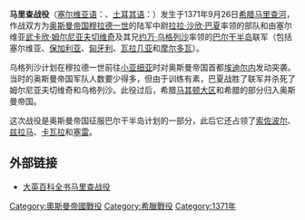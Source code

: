 {{Infobox Military Conflict
|conflict=马里查战役
|image=
|date=1371年9月26日
|place=[[希腊|希腊]][[马里查河|马里查河]] 
|result=奥斯曼帝国胜
| combatant1        = {{flag|Serbian Empire}}
| combatant2        = {{flagicon image|Ottoman red flag.svg}} [[鄂圖曼帝國|鄂圖曼帝國]]
|commander1=[[武卡欣·姆尔尼亚夫切维奇|武卡欣·姆尔尼亚夫切维奇]]<br/>[[约万·乌格列沙|约万·乌格列沙]]
|commander2=拉拉·沙欣·巴夏
| strength1         = 50,000<ref name="boskovic"/>–70,000人<ref name = "boskovic">{{cite book| last = Boskovic| first = Vladislav| title = King Vukasin and the disastrous Battle of Marica| url = https://books.google.com/books?id=oTdPlvMRYeUC&pg=PA11 | year = 2009| publisher = GRIN Verlag| isbn = 978-3-640-49264-0| page = 11 }}</ref><ref name = "newbritannica">{{cite book| title = The New Encyclopædia Britannica: Micropaedia| url = https://archive.org/details/newencyclopaedia07ency| url-access = registration| year = 1993| publisher = Encyclopædia Britannica| isbn = 978-0-85229-571-7| page = [https://archive.org/details/newencyclopaedia07ency/page/855 855] }}</ref><ref name = "grumeza">{{cite book| last = Grumeza| first = Ion| title = The Roots of Balkanization: Eastern Europe C.E. 500-1500| url = https://books.google.com/books?id=QKhuxLdnYhMC&pg=PA93 | year = 2010| publisher = University Press of America| isbn = 978-0-7618-5134-9| page = 93 }}</ref><ref name="devos">DeVos, Julius Emil. ''Fifteen hundred years of Europe''. O'Donnell Press, 1924, page 110.</ref><ref name="otto">Kaemmel, Otto. ''Spamer's Illustrierte Weltgeschichte: mit besonderer Berücksichtigung der Kulturgeschichte'', O. Spamer, 1902, page 740 {{in lang|de}}</ref>
| strength2         = 800<ref name="boskovic"/><ref name = "veiter">{{cite book|last= (missing name)|first= (missing first name)|chapter= (missing essay title)|editor-last = Veiter| editor-first = Theodor| title = Volkstum zwischen Moldau, Etsch und Donau: Festschrift für Franz Hieronymus Riedl: Dargeboten zum 65. Lebensjahr| chapter-url = https://books.google.com/books?id=MlMeAAAAMAAJ&pg=PA294 | year = 1971| publisher = W. Braumüller| isbn = 978-3-7003-0007-6| page = 294 }}</ref>-4,000人<ref>Michael Palairet, Macedonia: A Voyage through History (Vol. 1, From Ancient Times to the Ottoman Invasions), Cambridge Scholars Publishing, 2016, {{ISBN|1443888435}}, p. 355.</ref>
| casualties1       = 傷亡慘重<ref>Rossos, Andrew, ''Macedonia and the Macedonians''. Hoover Institution Press Publications, 2008. p. 40.</ref><br />數千人溺死<ref name="gustav">Hertzberg, Gustav Friedrich. ''Geschichte Griechenlands: Th. Vom lateinischen Kreuzzuge bis zur Vollendung der osmanischen Eroberung (1204-1740)''. F.A. Perthes, 1877, page 323 {{in lang|de}}</ref>
| casualties2       = 未知
}}
{{Campaignbox 塞爾維亞－鄂圖曼戰爭 (中世紀)}}

'''马里查战役'''（[[塞尔维亚语|塞尔维亚语]]：'''{{lang|sr|Маричка битка}}'''、[[土耳其语|土耳其语]]：'''{{lang|tr|Sırpsındığı Savaşı}}'''）发生于1371年9月26日[[希腊|希腊]][[马里查河|马里查河]]，作战双方为[[奥斯曼帝国|奥斯曼帝国]][[穆拉德一世|穆拉德一世]]的陆军中尉[[拉拉·沙欣·巴夏|拉拉·沙欣·巴夏]]率领的部队和由塞尔维亚[[武卡欣·姆尔尼亚夫切维奇|武卡欣·姆尔尼亚夫切维奇]]及其兄[[约万·乌格列沙|约万·乌格列沙]]率领的[[巴尔干半岛|巴尔干半岛]]联军（包括塞尔维亚、[[保加利亚|保加利亚]]、[[匈牙利|匈牙利]]、[[瓦拉几亚|瓦拉几亚]]和[[摩尔多瓦|摩尔多瓦]]）。

乌格列沙计划在穆拉德一世前往[[小亚细亚|小亚细亚]]时对奥斯曼帝国首都[[埃迪尔内|埃迪尔内]]发动突袭。当时的奥斯曼帝国军队人数要少得多，但由于训练有素，巴夏战胜了联军并杀死了姆尔尼亚夫切维奇和乌格列沙。此役过后，希腊[[马其顿大区|马其顿大区]]和希腊的部分归入奥斯曼帝国。

这次战役是奥斯曼帝国征服巴尔干半岛计划的一部分，此后它还占领了[[索佐波尔|索佐波尔]]、[[兹拉马|兹拉马]]、[[卡瓦拉|卡瓦拉]]和[[塞雷_(塞雷斯州)|塞雷]]。

== 外部链接 ==
* [http://www.britannica.com/eb/article-9050991/Battle-of-the-Maritsa-River 大英百科全书马里查战役] {{Wayback|url=http://www.britannica.com/eb/article-9050991/Battle-of-the-Maritsa-River |date=20070614084904 }}

[[Category:奧斯曼帝國戰役|Category:奧斯曼帝國戰役]]
[[Category:希臘戰役|Category:希臘戰役]]
[[Category:1371年|Category:1371年]]
